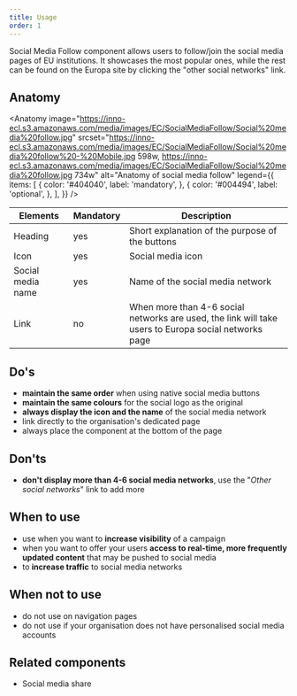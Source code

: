 ```yaml
---
title: Usage
order: 1
---
```



<Paragraph size="lead">
  Social Media Follow component allows users to follow/join the social media
  pages of EU institutions. It showcases the most popular ones, while the rest
  can be found on the Europa site by clicking the "other social networks" link.
</Paragraph>

## Anatomy

<Anatomy
  image="https://inno-ecl.s3.amazonaws.com/media/images/EC/SocialMediaFollow/Social%20media%20follow.jpg"
  srcset="https://inno-ecl.s3.amazonaws.com/media/images/EC/SocialMediaFollow/Social%20media%20follow%20-%20Mobile.jpg 598w, https://inno-ecl.s3.amazonaws.com/media/images/EC/SocialMediaFollow/Social%20media%20follow.jpg 734w"
  alt="Anatomy of social media follow"
  legend={{
    items: [
      {
        color: '#404040',
        label: 'mandatory',
      },
      {
        color: '#004494',
        label: 'optional',
      },
    ],
  }}
/>

| Elements          | Mandatory | Description                                                                                          |
| ----------------- | --------- | ---------------------------------------------------------------------------------------------------- |
| Heading           | yes       | Short explanation of the purpose of the buttons                                                      |
| Icon              | yes       | Social media icon                                                                                    |
| Social media name | yes       | Name of the social media network                                                                     |
| Link              | no        | When more than 4-6 social networks are used, the link will take users to Europa social networks page |

## Do's

- **maintain the same order** when using native social media buttons
- **maintain the same colours** for the social logo as the original
- **always display the icon and the name** of the social media network
- link directly to the organisation's dedicated page
- always place the component at the bottom of the page

## Don'ts

- **don't display more than 4-6 social media networks**, use the "_Other social networks_" link to add more

## When to use

- use when you want to **increase visibility** of a campaign
- when you want to offer your users **access to real-time, more frequently updated content** that may be pushed to social media
- to **increase traffic** to social media networks

## When not to use

- do not use on navigation pages
- do not use if your organisation does not have personalised social media accounts

## Related components

- <Link to="/ec/components/social-media-share/usage/">Social media share</Link>
